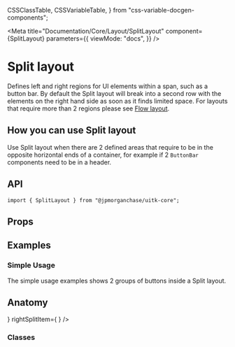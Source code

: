   CSSClassTable,
  CSSVariableTable,
} from "css-variable-docgen-components";

<Meta
  title="Documentation/Core/Layout/SplitLayout"
  component={SplitLayout}
  parameters={{
    viewMode: "docs",
  }}
/>

# Split layout

Defines left and right regions for UI elements within a span, such as a button bar.
By default the Split layout will break into a second row with the elements on the right hand side as soon as it finds limited space.
For layouts that require more than 2 regions please see [Flow layout](?path=/docs/documentation-core-layout-flowlayout--page).

<Canvas>
  <Story id="core-layout-splitlayout--default-split-layout" />
</Canvas>

## How you can use Split layout

Use Split layout when there are 2 defined areas that require to be in the opposite horizontal ends of a container,
for example if 2 `ButtonBar` components need to be in a header.

## API

```
import { SplitLayout } from "@jpmorganchase/uitk-core";
```

## Props

<ArgsTable of={SplitLayout} />

## Examples

### Simple Usage

The simple usage examples shows 2 groups of buttons inside a Split layout.

<Canvas>
  <Story id="core-layout-splitlayout--split-layout-simple-usage" />
</Canvas>

## Anatomy

<Canvas>
  <ComponentAnatomy showLegend>
    <SplitLayout
      style={{ border: "dashed 1px black", padding: "1rem" }}
      leftSplitItem={
        <FlexItem style={{ border: "dashed 1px black", padding: "1rem" }} />
      }
      rightSplitItem={
        <FlexItem style={{ border: "dashed 1px black", padding: "1rem" }} />
      }
    />
  </ComponentAnatomy>
</Canvas>

### Classes

<CSSClassTable of={SplitLayout} />
